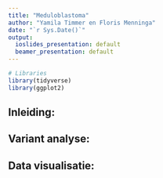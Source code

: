 ```yaml
---
title: "Meduloblastoma"
author: "Yamila Timmer en Floris Menninga"
date: "`r Sys.Date()`"
output:
  ioslides_presentation: default
  beamer_presentation: default
---
```


```r
# Libraries
library(tidyverse)
library(ggplot2)

```

## **Inleiding:**


## **Variant analyse:**

## **Data visualisatie:** 